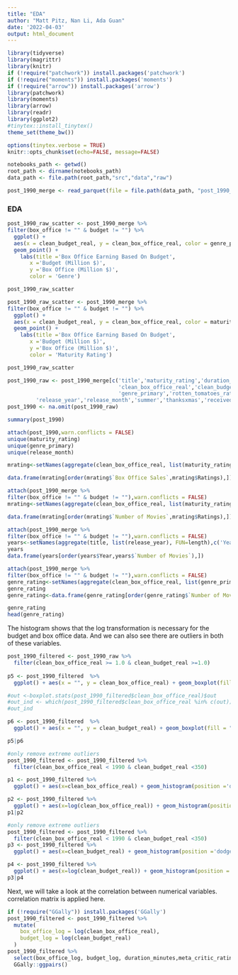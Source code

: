 ---
title: "EDA"
author: "Matt Pitz, Nan Li, Ada Guan"
date: '2022-04-03'
output: html_document
---

```{r load packages and set options, include=FALSE}
library(tidyverse) 
library(magrittr)
library(knitr)
if (!require("patchwork")) install.packages('patchwork')
if (!require("moments")) install.packages('moments')
if (!require("arrow")) install.packages('arrow')
library(patchwork)
library(moments)
library(arrow)
library(readr)
library(ggplot2)
#tinytex::install_tinytex()
theme_set(theme_bw())

options(tinytex.verbose = TRUE)
knitr::opts_chunk$set(echo=FALSE, message=FALSE)

notebooks_path <- getwd()
root_path <- dirname(notebooks_path)
data_path <- file.path(root_path,"src","data","raw")
```

```{r load in clean data}
post_1990_merge <- read_parquet(file = file.path(data_path, "post_1990_clean_data"))
```


### EDA
```{r, scatter plot bo}
post_1990_raw_scatter <- post_1990_merge %>%
filter(box_office != "" & budget != "") %>%
  ggplot() + 
  aes(x = clean_budget_real, y = clean_box_office_real, color = genre_primary) +
  geom_point() +
    labs(title ='Box Office Earning Based On Budget',
       x ='Budget (Million $)',
       y ='Box Office (Million $)',
       color = 'Genre')

post_1990_raw_scatter
```

```{r maturity rating vs box office and budget}
post_1990_raw_scatter <- post_1990_merge %>%
filter(box_office != "" & budget != "") %>%
  ggplot() + 
  aes(x = clean_budget_real, y = clean_box_office_real, color = maturity_rating) +
  geom_point() +
    labs(title ='Box Office Earning Based On Budget',
       x ='Budget (Million $)',
       y ='Box Office (Million $)',
       color = 'Maturity Rating')

post_1990_raw_scatter
```


```{r select columns of interests for EDA}
post_1990_raw <- post_1990_merge[c('title','maturity_rating','duration_minutes',
                                   'clean_box_office_real','clean_budget_real',
                                   'genre_primary','rotten_tomatoes_rating',
         'release_year','release_month','summer','thanksxmas','received_award','meta_critic_rating')]
post_1990 <- na.omit(post_1990_raw)

summary(post_1990)

```

```{r describe categorical data, echo=FALSE, message=TRUE, warning=TRUE}
attach(post_1990,warn.conflicts = FALSE)
unique(maturity_rating)
unique(genre_primary)
unique(release_month)
```
```{r}
mrating<-setNames(aggregate(clean_box_office_real, list(maturity_rating), FUN=sum,na.rm = TRUE),c('Ratings','Box Office Sales'))

data.frame(mrating[order(mrating$`Box Office Sales`,mrating$Ratings),])
```

```{r}
attach(post_1990_merge %>%
filter(box_office != "" & budget != ""),warn.conflicts = FALSE)
mrating<-setNames(aggregate(clean_box_office_real, list(maturity_rating), FUN=length),c('Ratings','Number of Movies'))

data.frame(mrating[order(mrating$`Number of Movies`,mrating$Ratings),])
```

```{r}
attach(post_1990_merge %>%
filter(box_office != "" & budget != ""),warn.conflicts = FALSE)
years<-setNames(aggregate(title, list(release_year), FUN=length),c('Year','Number of Movies'))
years
data.frame(years[order(years$Year,years$`Number of Movies`),])
```
```{r}
attach(post_1990_merge %>%
filter(box_office != "" & budget != ""),warn.conflicts = FALSE)
genre_rating<-setNames(aggregate(clean_box_office_real, list(genre_primary,maturity_rating), FUN=length),c('Genre','Rating','Number of Movies'))
genre_rating
genre_rating<-data.frame(genre_rating[order(genre_rating$`Number of Movies`,decreasing = TRUE),])

genre_rating
head(genre_rating)
```


The histogram shows that the log transformation is necessary for the budget and box office data. And we can also see there are outliers in both of these variables.
```{r EDA, check and remove extreme outliers from box office}
post_1990_filtered <- post_1990_raw %>%
  filter(clean_box_office_real >= 1.0 & clean_budget_real >=1.0)
         
p5 <- post_1990_filtered  %>%
  ggplot() + aes(x = "", y = clean_box_office_real) + geom_boxplot(fill = "#0c4c8a") + theme_minimal() + labs(title = 'Boxplot of box office', y = 'Box office (Million $)')

#out <-boxplot.stats(post_1990_filtered$clean_box_office_real)$out
#out_ind <- which(post_1990_filtered$clean_box_office_real %in% c(out))
#out_ind

p6 <- post_1990_filtered  %>%
  ggplot() + aes(x = "", y = clean_budget_real) + geom_boxplot(fill = "#0c4c8a") + theme_minimal() + labs(title = 'Boxplot of budget', y = 'budget (Million $)')

p5|p6

```


```{r EDA, histograms for box office, removed values between 0 and 1 for models}
#only remove extreme outliers
post_1990_filtered <- post_1990_filtered %>%
  filter(clean_box_office_real < 1990 & clean_budget_real <350)

p1 <- post_1990_filtered %>%
  ggplot() + aes(x=clean_box_office_real) + geom_histogram(position ='dodge', bins=40) + labs(title = 'Distribution of box office', x = 'Box office (Million $)', y = 'Frequency')

p2 <- post_1990_filtered %>%
  ggplot() + aes(x=log(clean_box_office_real)) + geom_histogram(position ='dodge', bins=30) + labs(title = 'Distribution of log(Box office)', x = 'log(Box office) (Million $)', y = 'Frequency')
p1|p2
```
```{r EDA, histograms for budget, removed values between 0 and 1 for models}
#only remove extreme outliers
post_1990_filtered <- post_1990_filtered %>%
  filter(clean_box_office_real < 1990 & clean_budget_real <350)
p3 <- post_1990_filtered %>%
  ggplot() + aes(x=clean_budget_real) + geom_histogram(position ='dodge', bins=30) + labs(title = 'Distribution of budget', x = 'Budget (Million $)', y = 'Frequency')

p4 <- post_1990_filtered %>%
  ggplot() + aes(x=log(clean_budget_real)) + geom_histogram(position ='dodge', bins=30) + labs(title = 'Distribution of log(Budget)', x = 'log(Budget) (Million $)', y = 'Frequency')
p3|p4

```
Next, we will take a look at the correlation between numerical variables.
correlation matrix is applied here. 

```{r EDA, correlation matrix}
if (!require("GGally")) install.packages('GGally')
post_1990_filtered <- post_1990_filtered %>% 
  mutate(
    box_office_log = log(clean_box_office_real), 
    budget_log = log(clean_budget_real)
  )
post_1990_filtered %>%
  select(box_office_log, budget_log, duration_minutes,meta_critic_rating) %>%
  GGally::ggpairs()
```

